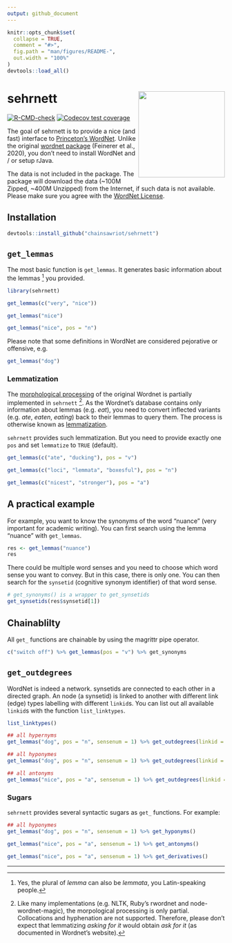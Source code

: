 ```yaml
---
output: github_document
---
```


<!-- README.md is generated from README.Rmd. Please edit that file -->

```r
knitr::opts_chunk$set(
  collapse = TRUE,
  comment = "#>",
  fig.path = "man/figures/README-",
  out.width = "100%"
)
devtools::load_all()
```

# sehrnett <img src="man/figures/sehrnett_logo.svg" align="right" height="200" />

<!-- badges: start -->
[![R-CMD-check](https://github.com/chainsawriot/sehrnett/workflows/R-CMD-check/badge.svg)](https://github.com/chainsawriot/sehrnett/actions)
[![Codecov test coverage](https://codecov.io/gh/chainsawriot/sehrnett/branch/master/graph/badge.svg)](https://app.codecov.io/gh/chainsawriot/sehrnett?branch=master)
<!-- badges: end -->

The goal of sehrnett is to provide a nice (and fast) interface to [Princeton's WordNet](https://wordnet.princeton.edu/). Unlike the original [wordnet package](https://cran.r-project.org/package=wordnet) (Feinerer et al., 2020), you don't need to install WordNet and / or setup rJava.

The data is not included in the package. The package will download the data (~100M Zipped, ~400M Unzipped) from the Internet, if such data is not available. Please make sure you agree with the [WordNet License](https://wordnet.princeton.edu/license-and-commercial-use).

## Installation

``` r
devtools::install_github("chainsawriot/sehrnett")
```

## `get_lemmas`

The most basic function is `get_lemmas`. It generates basic information about the lemmas [^1] you provided.

```r
library(sehrnett)
```

```r
get_lemmas(c("very", "nice"))
```

```r
get_lemmas("nice")
```

```r
get_lemmas("nice", pos = "n")
```

Please note that some definitions in WordNet are considered pejorative or offensive, e.g. 

```r
get_lemmas("dog")
```

### Lemmatization

The [morphological processing](https://wordnet.princeton.edu/documentation/morphy7wn) of the original Wordnet is partially implemented in `sehrnett` [^2]. As the Wordnet's database contains only information about lemmas (e.g. *eat*), you need to convert inflected variants (e.g. *ate*, *eaten*, *eating*) back to their lemmas to query them. The process is otherwise known as [lemmatization](https://en.wikipedia.org/wiki/Lemmatisation).

`sehrnett` provides such lemmatization. But you need to provide exactly one `pos` and set `lemmatize` to `TRUE` (default).

```r
get_lemmas(c("ate", "ducking"), pos = "v")
```

```r
get_lemmas(c("loci", "lemmata", "boxesful"), pos = "n")
```

```r
get_lemmas(c("nicest", "stronger"), pos = "a")
```


## A practical example

For example, you want to know the synonyms of the word "nuance" (very important for academic writing). You can first search using the lemma "nuance" with `get_lemmas`.

```r
res <- get_lemmas("nuance")
res
```

There could be multiple word senses and you need to choose which word sense you want to convey. But in this case, there is only one. You can then search for the `synsetid` (cognitive synonym identifier) of that word sense.

```r
# get_synonyms() is a wrapper to get_synsetids
get_synsetids(res$synsetid[1])
```

## Chainablilty

All `get_` functions are chainable by using the magrittr pipe operator.

```r
c("switch off") %>% get_lemmas(pos = "v") %>% get_synonyms
```

## `get_outdegrees`

WordNet is indeed a network. synsetids are connected to each other in a directed graph. An node (a synsetid) is linked to another with different link (edge) types labelling with different `linkid`s. You can list out all available `linkid`s with the function `list_linktypes`.

```r
list_linktypes()
```

```r
## all hypernyms
get_lemmas("dog", pos = "n", sensenum = 1) %>% get_outdegrees(linkid = 1)
```

```r
## all hyponymes
get_lemmas("dog", pos = "n", sensenum = 1) %>% get_outdegrees(linkid = 2)
```

```r
## all antonyms
get_lemmas("nice", pos = "a", sensenum = 1) %>% get_outdegrees(linkid = 30)
```

### Sugars

`sehrnett` provides several syntactic sugars as `get_` functions. For example:

```r
## all hyponymes
get_lemmas("dog", pos = "n", sensenum = 1) %>% get_hyponyms()
```

```r
get_lemmas("nice", pos = "a", sensenum = 1) %>% get_antonyms()
```

```r
get_lemmas("nice", pos = "a", sensenum = 1) %>% get_derivatives()
```

---

[^1]: Yes, the plural of *lemma* can also be *lemmata*, you Latin-speaking people. 

[^2]: Like many implementations (e.g. NLTK, Ruby's rwordnet and node-wordnet-magic), the morpological processing is only partial. Collocations and hyphenation are not supported. Therefore, please don't expect that lemmatizing *asking for it* would obtain *ask for it* (as documented in Wordnet's website).
